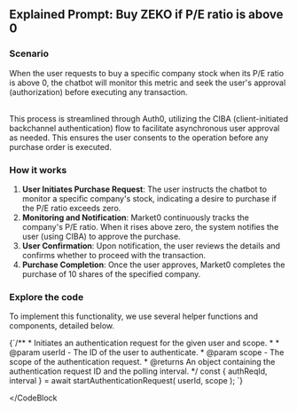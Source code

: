 ## **Explained Prompt**: Buy ZEKO if P/E ratio is above 0

<UseCase type="async-human" />

### Scenario

When the user requests to buy a specific company stock when its P/E ratio is above 0, the chatbot will monitor this metric and seek the user's approval (authorization) before executing any transaction.

<br />
This process is streamlined through Auth0, utilizing the CIBA (client-initiated backchannel authentication) flow to facilitate
asynchronous user approval as needed. This ensures the user consents to the operation before any purchase order is executed.

### How it works

1. **User Initiates Purchase Request**: The user instructs the chatbot to monitor a specific company's stock, indicating a desire to purchase if the P/E ratio exceeds zero.
2. **Monitoring and Notification**: Market0 continuously tracks the company's P/E ratio. When it rises above zero, the system notifies the user (using CIBA) to approve the purchase.
3. **User Confirmation**: Upon notification, the user reviews the details and confirms whether to proceed with the transaction.
4. **Purchase Completion**: Once the user approves, Market0 completes the purchase of 10 shares of the specified company.

### Explore the code

To implement this functionality, we use several helper functions and components, detailed below.

<CodeBlock title="startAuthenticationRequest" code="https://github.com/auth0-lab/market0/blob/main/sdk/auth0/ciba.ts" example="https://github.com/auth0-lab/market0/blob/main/sdk/auth0/ciba.ts#L84-L107">
{`/**
  * Initiates an authentication request for the given user and scope.
  * 
  * @param userId - The ID of the user to authenticate.
  * @param scope - The scope of the authentication request.
  * @returns An object containing the authentication request ID and the polling interval.
  */
  const { authReqId, interval } = await startAuthenticationRequest(
    userId,
    scope
  );
`}

</CodeBlock

>
